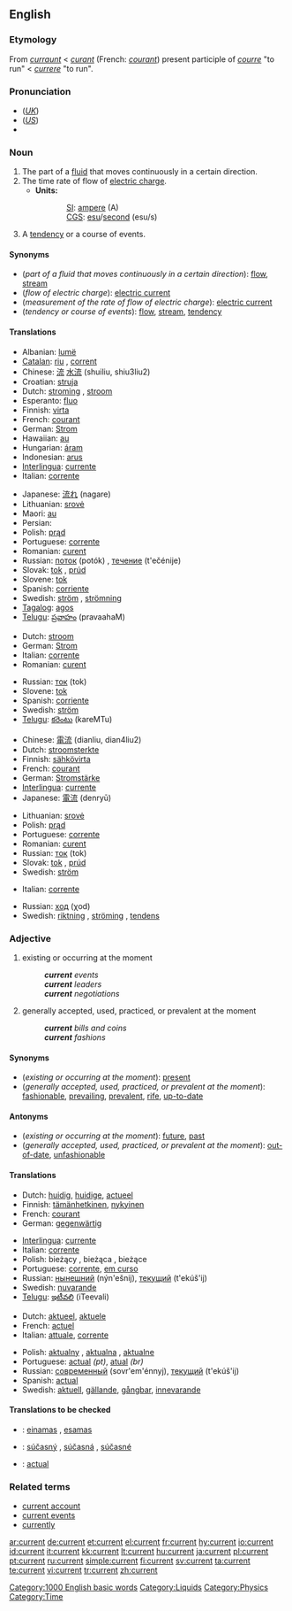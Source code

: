 {{wikipedia|dab=current}}
==English==

===Etymology===
From {{ME.}} ''[[curraunt]]'' < {{OF.}} ''[[curant]]'' (French: ''[[courant]]'') present participle of ''[[courre]]'' "to run" < {{L.}} ''[[currere]]'' "to run".

===Pronunciation===
*(''[[Received Pronunciation|UK]]'') {{IPA|/ˈkʌɹɛnt/}}
*(''[[General American|US]]'') {{IPA|/ˈkɝɹɛnt/}}
*{{audio|en-us-current.ogg|Audio (US)}}

===Noun===
{{en-noun}}

# The part of a [[fluid]] that moves continuously in a certain direction.
# The time rate of flow of [[electric charge]].
#*'''Units:'''
#::[[SI]]: [[ampere]] (A)
#::[[CGS]]: [[esu]]/[[second]] (esu/s)
# A [[tendency]] or a course of events.

====Synonyms====
*(''part of a fluid that moves continuously in a certain direction''): [[flow]], [[stream]]
*(''flow of electric charge''): [[electric current]]
*(''measurement of the rate of flow of electric charge''): [[electric current]]
*(''tendency or course of events''): [[flow]], [[stream]], [[tendency]]

====Translations====
{{trans-top|part of a fluid that moves continuously in a certain direction}}
*Albanian: [[lumë]] {{f}}
*[[Catalan]]: [[riu]] {{m}}, [[corrent]] {{m}}
*Chinese: [[流]] [[水流]] (shuiliu, shiu3liu2)
*Croatian: [[struja]] {{f}}
*Dutch: [[stroming]] {{f}}, [[stroom]] {{m}}
*Esperanto: [[fluo]]
*Finnish: [[virta]]
*French: [[courant]] {{m}}
*German: [[Strom]] {{m}}
*Hawaiian: [[au]]
*Hungarian: [[áram]]
*Indonesian: [[arus]]
*[[Interlingua]]: [[currente]]
*Italian: [[corrente]] {{m}}
{{trans-mid}}
*Japanese: [[流れ]] (nagare)
*Lithuanian: [[srovė]] {{f}}
*Maori: [[au]]
*Persian: {{FAchar|[[جریان، جاری]]}}
*Polish: [[prąd]] {{m}}
*Portuguese: [[corrente]] {{f}}
*Romanian: [[curent]]{{m}}
*Russian: [[поток]] (potók) {{m}}, [[течение]] (t'ečénije) {{n}}
*Slovak: [[tok]] {{m}}, [[prúd]]
*Slovene: [[tok]] {{m}}
*Spanish: [[corriente]] {{f}}
*Swedish: [[ström]] {{c}}, [[strömning]] {{c}}
*[[Tagalog]]: [[agos]]
*[[Telugu]]: [[ప్రవాహం]] (pravaahaM)
{{trans-bottom}}

{{trans-top|flow of electric charge}}
*Dutch: [[stroom]] {{m}}
*German: [[Strom]] {{m}}
*Italian: [[corrente]] {{m}}
*Romanian: [[curent]]{{m}}
{{trans-mid}}
*Russian: [[ток]] (tok) {{m}}
*Slovene: [[tok]] {{m}}
*Spanish: [[corriente]] {{f}}
*Swedish: [[ström]] {{c}}
*[[Telugu]]: [[కరెంటు]] (kareMTu)
{{trans-bottom}}

{{trans-top|measurement of the rate of flow of electric charge}}
*Chinese: [[電流]] (dianliu, dian4liu2)
*Dutch: [[stroomsterkte]] {{f}}
*Finnish: [[sähkövirta]]
*French: [[courant]] {{m}}
*German: [[Stromstärke]] {{f}}
*[[Interlingua]]: [[currente]]
*Japanese: [[電流]] (denryū)
{{trans-mid}}
*Lithuanian: [[srovė]] {{f}}
*Polish: [[prąd]] {{m}}
*Portuguese: [[corrente]] {{f}}
*Romanian: [[curent]]{{m}}
*Russian: [[ток]] (tok) {{m}}
*Slovak: [[tok]] {{m}}, [[prúd]]
*Swedish: [[ström]] {{c}}
{{trans-bottom}}

{{trans-top|tendency or a course of events}}
*Italian: [[corrente]] {{m}}
{{trans-mid}}
*Russian: [[ход]] (χod) {{m}}
*Swedish: [[riktning]] {{c}}, [[ströming]] {{c}}, [[tendens]] {{c}}
{{trans-bottom}}

===Adjective===
{{en-adj}}

# existing or occurring at the moment
#: '''''current''' events''
#: '''''current''' leaders''
#: '''''current''' negotiations''
# generally accepted, used, practiced, or prevalent at the moment
#: '''''current''' bills and coins''
#: '''''current''' fashions''

====Synonyms====
*(''existing or occurring at the moment''): [[present]]
*(''generally accepted, used, practiced, or prevalent at the moment''): [[fashionable]], [[prevailing]], [[prevalent]], [[rife]], [[up-to-date]]

====Antonyms====
*(''existing or occurring at the moment''): [[future]], [[past]]
*(''generally accepted, used, practiced, or prevalent at the moment''): [[out-of-date]], [[unfashionable]]

====Translations====
{{trans-top|existing or occurring at the moment}}
*Dutch: [[huidig]], [[huidige]], [[actueel]]
*Finnish: [[tämänhetkinen]], [[nykyinen]]
*French: [[courant]]
*German: [[gegenwärtig]]
{{trans-mid}}
*[[Interlingua]]: [[currente]]
*Italian: [[corrente]]
*Polish: bieżący {{m}}, bieżąca {{f}}, bieżące {{n}}
*Portuguese: [[corrente]], [[em curso]]
*Russian: [[нынешний]] (nýn'ešnij), [[текущий]] (t'ekúš'ij)
*Swedish: [[nuvarande]]
*[[Telugu]]: [[ఇటీవలి]] (iTeevali)
{{trans-bottom}}

{{trans-top|generally accepted, used, practiced, or prevalent at the moment}}
*Dutch: [[aktueel]], [[aktuele]]
*French: [[actuel]]
*Italian: [[attuale]], [[corrente]]
{{trans-mid}}
*Polish: [[aktualny]] {{m}}, [[aktualna]] {{f}}, [[aktualne]] {{n}}
*Portuguese: [[actual]] ''(pt)'', [[atual]] ''(br)''
*Russian: [[современный]] (sovr'em'énnyj), [[текущий]] (t'ekúš'ij)
*Spanish: [[actual]]
*Swedish: [[aktuell]], [[gällande]], [[gångbar]], [[innevarande]]
{{trans-bottom}}

====Translations to be checked====
{{checktrans}}

*{{ttbc|Lithuanian}}: [[einamas]] {{m}}, [[esamas]] {{m}}
*{{ttbc|Slovak}}: [[súčasný]] {{m}}, [[súčasná]] {{f}}, [[súčasné]] {{n}}
*{{ttbc|Spanish}}: [[actual]]

===Related terms===

*[[current account]]
*[[current events]]
*[[currently]]

[[Category:1000 English basic words]]
[[Category:Liquids]]
[[Category:Physics]]
[[Category:Time]]

[[ar:current]]
[[de:current]]
[[et:current]]
[[el:current]]
[[fr:current]]
[[hy:current]]
[[io:current]]
[[id:current]]
[[it:current]]
[[kk:current]]
[[lt:current]]
[[hu:current]]
[[ja:current]]
[[pl:current]]
[[pt:current]]
[[ru:current]]
[[simple:current]]
[[fi:current]]
[[sv:current]]
[[ta:current]]
[[te:current]]
[[vi:current]]
[[tr:current]]
[[zh:current]]